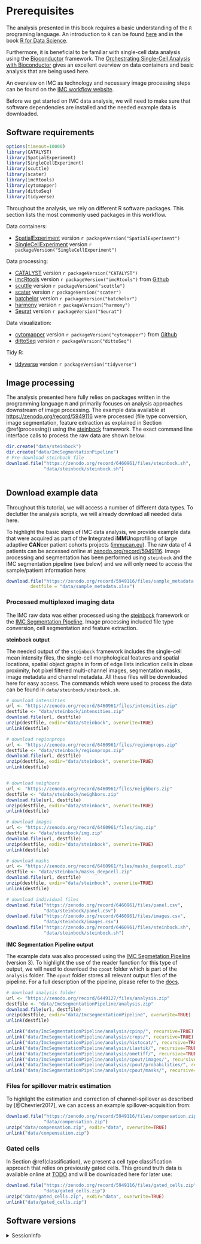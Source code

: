# Prerequisites {#prerequisites}

The analysis presented in this book requires a basic understanding of the 
`R` programing language. An introduction to `R` can be found [here](https://cran.r-project.org/doc/manuals/r-release/R-intro.pdf) and
in the book [R for Data Science](https://r4ds.had.co.nz/index.html).

Furthermore, it is beneficial to be familiar with single-cell data analysis
using the [Bioconductor](https://www.bioconductor.org/) framework. The 
[Orchestrating Single-Cell Analysis with Bioconductor](https://bioconductor.org/books/release/OSCA/) 
gives an excellent overview on data containers and basic analysis that are being
used here.

An overview on IMC as technology and necessary image processing steps can be
found on the [IMC workflow website](https://bodenmillergroup.github.io/IMCWorkflow/). 

Before we get started on IMC data analysis, we will need to make sure that
software dependencies are installed and the needed example data is downloaded.

## Software requirements

```r
options(timeout=10000)
library(CATALYST)
library(SpatialExperiment)
library(SingleCellExperiment)
library(scuttle)
library(scater)
library(imcRtools)
library(cytomapper)
library(dittoSeq)
library(tidyverse)
```

Throughout the analysis, we rely on different R software packages.
This section lists the most commonly used packages in this workflow.

Data containers:

* [SpatialExperiment](https://bioconductor.org/packages/release/bioc/html/SpatialExperiment.html) version `r packageVersion("SpatialExperiment")`
* [SingleCellExperiment](https://bioconductor.org/packages/release/bioc/html/SingleCellExperiment.html) version `r packageVersion("SingleCellExperiment")`

Data processing:

* [CATALYST](https://bioconductor.org/packages/release/bioc/html/CATALYST.html) version `r packageVersion("CATALYST")`
* [imcRtools](https://github.com/BodenmillerGroup/imcRtools) version `r packageVersion("imcRtools")` from [Github](https://github.com/BodenmillerGroup/imcRtools)
* [scuttle](https://bioconductor.org/packages/release/bioc/html/scuttle.html) version `r packageVersion("scuttle")`
* [scater](https://bioconductor.org/packages/release/bioc/html/scater.html) version `r packageVersion("scater")`
* [batchelor](https://www.bioconductor.org/packages/release/bioc/html/batchelor.html) version `r packageVersion("batchelor")`
* [harmony](https://github.com/immunogenomics/harmony) version `r packageVersion("harmony")`
* [Seurat](https://github.com/immunogenomics/harmony) version `r packageVersion("Seurat")`

Data visualization:

* [cytomapper](https://github.com/BodenmillerGroup/cytomapper) version `r packageVersion("cytomapper")` from [Github](https://github.com/BodenmillerGroup/cytomapper)
* [dittoSeq](https://bioconductor.org/packages/release/bioc/html/dittoSeq.html) version `r packageVersion("dittoSeq")`

Tidy R:

* [tidyverse](https://www.tidyverse.org/) version `r packageVersion("tidyverse")`

## Image processing

The analysis presented here fully relies on packages written in the programming
language `R` and primarily focuses on analysis approaches downstream of image
processing. The example data available at
[https://zenodo.org/record/5949116](https://zenodo.org/record/5949116) were
processed (file type conversion, image segmentation, feature extraction as
explained in Section \@ref(processing)) using the
[steinbock](https://bodenmillergroup.github.io/steinbock/latest/) framework. The
exact command line interface calls to process the raw data are shown below:

```r
dir.create("data/steinbock")
dir.create("data/ImcSegmentationPipeline")
# Pre-download steinbock file
download.file("https://zenodo.org/record/6460961/files/steinbock.sh", 
              "data/steinbock/steinbock.sh")
```

```bash

```

## Download example data {#download-data}

Throughout this tutorial, we will access a number of different data types. 
To declutter the analysis scripts, we will already download all needed data here.

To highlight the basic steps of IMC data analysis, we provide example data that
were acquired as part of the **I**ntegrated i**MMU**noprofiling of large adaptive
**CAN**cer patient cohorts projects ([immucan.eu](https://immucan.eu/)). The
raw data of 4 patients can be accessed online at 
[zenodo.org/record/5949116](https://zenodo.org/record/5949116).
Image processing and segmentation has been performed using `steinbock` and
the IMC segmentation pipeline (see below) and we will only need to access the
sample/patient information here:

```r
download.file("https://zenodo.org/record/5949116/files/sample_metadata.xlsx", 
         destfile = "data/sample_metadata.xlsx")
```

### Processed multiplexed imaging data

The IMC raw data was either processed using the 
[steinbock](https://github.com/BodenmillerGroup/steinbock) framework or the
[IMC Segmentation Pipeline](https://github.com/BodenmillerGroup/ImcSegmentationPipeline).
Image processing included file type conversion, cell segmentation and feature
extraction. 

**steinbock output**

The needed output of the `steinbock` framework includes the single-cell mean
intensity files, the single-cell morphological features and spatial locations,
spatial object graphs in form of edge lists indication cells in close proximity,
hot pixel filtered multi-channel images, segmentation masks, image metadata and
channel metadata. All these files will be downloaded here for easy access. The
commands which were used to process the data can be found in
`data/steinbock/steinbock.sh`.

```r
# download intensities
url <- "https://zenodo.org/record/6460961/files/intensities.zip"
destfile <- "data/steinbock/intensities.zip"
download.file(url, destfile)
unzip(destfile, exdir="data/steinbock", overwrite=TRUE)
unlink(destfile)

# download regionprops
url <- "https://zenodo.org/record/6460961/files/regionprops.zip"
destfile <- "data/steinbock/regionprops.zip"
download.file(url, destfile)
unzip(destfile, exdir="data/steinbock", overwrite=TRUE)
unlink(destfile)


# download neighbors
url <- "https://zenodo.org/record/6460961/files/neighbors.zip"
destfile <- "data/steinbock/neighbors.zip"
download.file(url, destfile)
unzip(destfile, exdir="data/steinbock", overwrite=TRUE)
unlink(destfile)

# download images
url <- "https://zenodo.org/record/6460961/files/img.zip"
destfile <- "data/steinbock/img.zip"
download.file(url, destfile)
unzip(destfile, exdir="data/steinbock", overwrite=TRUE)
unlink(destfile)

# download masks
url <- "https://zenodo.org/record/6460961/files/masks_deepcell.zip"
destfile <- "data/steinbock/masks_deepcell.zip"
download.file(url, destfile)
unzip(destfile, exdir="data/steinbock", overwrite=TRUE)
unlink(destfile)

# download individual files
download.file("https://zenodo.org/record/6460961/files/panel.csv", 
              "data/steinbock/panel.csv")
download.file("https://zenodo.org/record/6460961/files/images.csv", 
              "data/steinbock/images.csv")
download.file("https://zenodo.org/record/6460961/files/steinbock.sh", 
              "data/steinbock/steinbock.sh")
```

**IMC Segmentation Pipeline output**

The example data was also processed using the 
[IMC Segmetation Pipeline](https://github.com/BodenmillerGroup/ImcSegmentationPipeline) (version 3). 
To highlight the use of the reader function for this type of output, we will need
to download the `cpout` folder which is part of the `analysis` folder. The `cpout`
folder stores all relevant output files of the pipeline. For a full description
of the pipeline, please refer to the [docs](https://bodenmillergroup.github.io/ImcSegmentationPipeline/).

```r
# download analysis folder
url <- "https://zenodo.org/record/6449127/files/analysis.zip"
destfile <- "data/ImcSegmentationPipeline/analysis.zip"
download.file(url, destfile)
unzip(destfile, exdir="data/ImcSegmentationPipeline", overwrite=TRUE)
unlink(destfile)

unlink("data/ImcSegmentationPipeline/analysis/cpinp/", recursive=TRUE)
unlink("data/ImcSegmentationPipeline/analysis/crops/", recursive=TRUE)
unlink("data/ImcSegmentationPipeline/analysis/histocat/", recursive=TRUE)
unlink("data/ImcSegmentationPipeline/analysis/ilastik/", recursive=TRUE)
unlink("data/ImcSegmentationPipeline/analysis/ometiff/", recursive=TRUE)
unlink("data/ImcSegmentationPipeline/analysis/cpout/images/", recursive=TRUE)
unlink("data/ImcSegmentationPipeline/analysis/cpout/probabilities/", recursive=TRUE)
unlink("data/ImcSegmentationPipeline/analysis/cpout/masks/", recursive=TRUE)
```

### Files for spillover matrix estimation

To highlight the estimation and correction of channel-spillover as described by
[@Chevrier2017], we can access an example spillover-acquisition from:

```r
download.file("https://zenodo.org/record/5949116/files/compensation.zip",
              "data/compensation.zip")
unzip("data/compensation.zip", exdir="data", overwrite=TRUE)
unlink("data/compensation.zip")
```

### Gated cells

In Section \@ref(classification), we present a cell type classification
approach that relies on previously gated cells. This ground truth data
is available online at 
[TODO](TODO) and will be downloaded here for later use:

```r
download.file("https://zenodo.org/record/5949116/files/gated_cells.zip",
              "data/gated_cells.zip")
unzip("data/gated_cells.zip", exdir="data", overwrite=TRUE)
unlink("data/gated_cells.zip")
```

## Software versions {#sessionInfo}

<details>
   <summary>SessionInfo</summary>
   
```r
sessionInfo()
```
</details>



